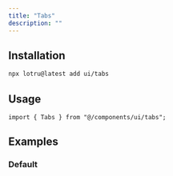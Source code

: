 ```yaml
---
title: "Tabs"
description: ""
---
```


<ComponentPreview id="examples/tabs-01" />

## Installation

```bash
npx lotru@latest add ui/tabs
```

## Usage

```tsx
import { Tabs } from "@/components/ui/tabs";
```

## Examples

### Default

<ComponentPreview id="examples/tabs-01" />
